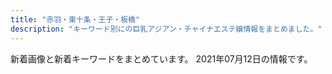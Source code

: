 ```yaml
---
title: "赤羽・東十条・王子・板橋"
description: "キーワード別にの巨乳アジアン・チャイナエステ嬢情報をまとめました。"
---
```


新着画像と新着キーワードをまとめています。
2021年07月12日の情報です。

<DmmAffiliateIns />
<KeywordTable
  shops={
    [
    {
        "url": "http://shanshan-esthe.com/",
        "img_links": [
            "http://shanshan-esthe.com/img/st14.jpg",
            "http://shanshan-esthe.com/img/st16.jpg",
            "http://shanshan-esthe.com/img/sta0.jpg",
            "http://shanshan-esthe.com/img/no.png",
            "http://shanshan-esthe.com/img/sta14.jpg"
        ],
        "keywords": {
            "D": 2,
            "86": 2
        },
        "name": "\u9999\u9999",
        "station": "JR\u6771\u5341\u6761\u99c5\u5317\u53e3"
    },
    {
        "name": "\u83ef\u8276",
        "url": "http://www.kaen.relaxmens.com/",
        "keywords": {
            "86": 6,
            "85": 30,
            "D": 12,
            "87": 12,
            "E": 6,
            "C": 30
        },
        "img_links": [
            "http://www.kaen.relaxmens.com/files/002.jpg",
            "http://www.kaen.relaxmens.com/files/007.jpg",
            "http://www.kaen.relaxmens.com/images/acc3.jpg",
            "http://www.kaen.relaxmens.com/images/img_tel.png",
            "http://www.kaen.relaxmens.com/files/006.jpg",
            "http://www.kaen.relaxmens.com/photo_news/upimg/7481460dc2d3735975_0.jpg",
            "http://www.kaen.relaxmens.com/images/acc4.jpg",
            "http://www.kaen.relaxmens.com/images/acc1.jpg",
            "http://www.kaen.relaxmens.com/images/maining.jpg",
            "http://www.kaen.relaxmens.com/images/sp_top.jpg",
            "http://www.kaen.relaxmens.com/images/top.jpg",
            "http://www.kaen.relaxmens.com/images/sp_tit_new.png",
            "http://www.kaen.relaxmens.com/images/sp_tit_therapist.png",
            "http://www.kaen.relaxmens.com/files/008.jpg",
            "http://www.kaen.relaxmens.com/files/009.jpg",
            "http://www.kaen.relaxmens.com/files/005.jpg",
            "http://www.kaen.relaxmens.com/files/001.jpg",
            "http://www.kaen.relaxmens.com/files/010.jpg",
            "http://www.kaen.relaxmens.com/images/tit_therapist.png",
            "http://www.kaen.relaxmens.com/images/acc5.jpg",
            "http://www.kaen.relaxmens.com/images/kanban.jpg",
            "http://www.kaen.relaxmens.com/images/acc2.jpg",
            "http://www.kaen.relaxmens.com/images/tit_new.png"
        ],
        "station": "JR\u8d64\u7fbd\u99c5\u6771\u53e3"
    },
    {
        "url": "http://oji.pink/",
        "keywords": {
            "C": 15
        },
        "station": "JR\u738b\u5b50\u99c5\u5317\u53e3",
        "img_links": [
            "http://oji.pink/images/g0.jpg",
            "http://oji.pink/images/3.png",
            "http://oji.pink/images/g7.jpg",
            "http://oji.pink/images/mobile.jpg",
            "http://oji.pink/images/g2.jpg",
            "http://oji.pink/images/g1.jpg",
            "http://oji.pink/images/aki.jpg",
            "http://oji.pink/images/top.jpg",
            "http://oji.pink/images/1.png",
            "http://oji.pink/images/yuki.jpg",
            "http://oji.pink/images/r4.jpg",
            "http://oji.pink/images/r1.jpg",
            "http://oji.pink/images/zi_link.png",
            "http://oji.pink/images/new1.jpg",
            "http://oji.pink/images/r2.jpg",
            "http://oji.pink/images/zi_staff.png",
            "http://oji.pink/images/g5.jpg",
            "http://oji.pink/images/r3.jpg"
        ],
        "name": "\u7f8e\u5065"
    },
    {
        "station": "JR\u738b\u5b50\u99c5\u4e2d\u592e\u53e3",
        "url": "https://wagaya.xyz.mn/",
        "img_links": [
            "https://wagaya.xyz.mn/images/s_staff.png",
            "https://wagaya.xyz.mn/photos/sites/56/2021/04/2021041205512961.jpg",
            "https://wagaya.xyz.mn/images/nbj1.png",
            "https://wagaya.xyz.mn/photos/sites/56/2021/04/2021041205512892.jpg",
            "https://wagaya.xyz.mn/images/s_news.png",
            "https://wagaya.xyz.mn/photos/sites/56/2021/06/2021061105332195.jpg",
            "https://wagaya.xyz.mn/images/mobile.jpg",
            "https://wagaya.xyz.mn/images/top.jpg",
            "https://wagaya.xyz.mn/photos/sites/56/2021/04/202104050602539.jpg"
        ],
        "name": "\u6211\u304c\u5bb6",
        "keywords": {
            "C": 11,
            "86": 5,
            "83": 5,
            "D": 20,
            "85": 10
        }
    },
    {
        "url": "https://dream.ests.jp/",
        "name": "\u30a2\u30ed\u30de\u30c9\u30ea\u30fc\u30e0",
        "station": "JR\u8d64\u7fbd\u99c5\u6771\u53e3",
        "keywords": {
            "E": 2,
            "C": 12,
            "86": 4,
            "87": 2,
            "D": 6,
            "85": 2
        },
        "img_links": [
            "https://dream.ests.jp/images/new.jpg",
            "https://dream.ests.jp/images/s_therapist.jpg",
            "https://dream.ests.jp/images/s_pick.png",
            "https://dream.ests.jp/photos/sites/12/2021/03/2021031110483021.jpg",
            "https://dream.ests.jp/images/s_news.jpg",
            "https://dream.ests.jp/photos/sites/12/2021/03/2021031110482744.jpg",
            "https://dream.ests.jp/images/end.png",
            "https://dream.ests.jp/images/staff_bj3.jpg",
            "https://dream.ests.jp/photos/sites/12/2021/03/2021031110483161.jpg",
            "https://dream.ests.jp/images/2.jpg",
            "https://dream.ests.jp/images/top.png",
            "https://dream.ests.jp/images/mobile.jpg",
            "https://dream.ests.jp/photos/sites/12/2021/03/2021031110482840.jpg",
            "https://dream.ests.jp/images/line.png",
            "https://dream.ests.jp/images/news_bj3.jpg",
            "https://dream.ests.jp/images/1.jpg",
            "https://dream.ests.jp/images/s_link.jpg"
        ]
    },
    {
        "name": "\u7e01\u697d",
        "url": "http://figret.xyz/",
        "keywords": {
            "C": 1,
            "85": 2,
            "\u4e73": 1,
            "87": 1,
            "D": 5
        },
        "img_links": [
            "http://figret.xyz/uploads/200520/1-200520094144146.jpg",
            "http://figret.xyz/uploads/210517/1-21051G0253T50.jpg",
            "http://figret.xyz/static/picture/bar-infomation.png",
            "http://figret.xyz/uploads/200520/1-200520100430557.jpg",
            "http://figret.xyz/uploads/210515/1-2105151454123F.jpg",
            "http://figret.xyz/static/picture/bar-news.png",
            "http://figret.xyz/static/picture/info1.jpg",
            "http://figret.xyz/static/picture/info_text.jpg",
            "http://figret.xyz/static/picture/info2.jpg",
            "http://figret.xyz/uploads/210501/1-2105011FK05b.jpg",
            "http://figret.xyz/static/picture/bar-girls.png",
            "http://figret.xyz/static/picture/bar-inte.png",
            "http://figret.xyz/static/picture/girls-bar.png",
            "http://figret.xyz/uploads/200520/1-200520100455411.jpg"
        ],
        "station": "JR\u5341\u6761\u99c5\u5357\u53e3"
    },
    {
        "url": "http://www.darling.esjp.info/",
        "keywords": {
            "87": 4,
            "86": 1,
            "D": 5
        },
        "img_links": [
            "http://www.darling.esjp.info/files/001.jpg",
            "http://www.darling.esjp.info/img/stt.jpg",
            "http://www.darling.esjp.info/files/007.jpg",
            "http://www.darling.esjp.info/img/nav-002.png",
            "http://www.darling.esjp.info/files/002.jpg",
            "http://www.darling.esjp.info/img/nav-004.png",
            "http://www.darling.esjp.info/img/top01.png",
            "http://www.darling.esjp.info/files/008.jpg",
            "http://www.darling.esjp.info/img/stb.jpg",
            "http://www.darling.esjp.info/img/tel.png",
            "http://www.darling.esjp.info/img/nav-003.png",
            "http://www.darling.esjp.info/img/nav-006.png",
            "http://www.darling.esjp.info/img/nav-005.png",
            "http://www.darling.esjp.info/files/003.jpg",
            "http://www.darling.esjp.info/img/nav-001.png"
        ],
        "station": "JR\u8d64\u7fbd\u99c5\u5357\u53e3",
        "name": "Darling \uff5e\u30c0\u30fc\u30ea\u30f3\uff5e"
    },
    {
        "name": "\u30b3\u30b3\u30ca\u30c3\u30c4",
        "station": "JR\u8d64\u7fbd\u99c5\u6771\u53e3",
        "url": "http://coconat.work/",
        "img_links": [
            "http://coconat.work/images/staff_t.jpg",
            "http://coconat.work/staff/rina1.jpg",
            "http://coconat.work/images/m-head01.jpg",
            "http://coconat.work/staff/yuyu1.jpg",
            "http://coconat.work/images/news.jpg",
            "http://coconat.work/staff/yuko1.jpg",
            "http://coconat.work/staff/ayaka1.jpg",
            "http://coconat.work/images/news_t.jpg",
            "http://coconat.work/images/m-top004.jpg",
            "http://coconat.work/images/call.png",
            "http://coconat.work/images/interior_t.jpg"
        ],
        "keywords": {
            "C": 5,
            "D": 10,
            "85": 5,
            "E": 5,
            "86": 10,
            "87": 5
        }
    },
    {
        "url": "http://himawari.one/",
        "name": "\u3072\u307e\u308f\u308a",
        "keywords": {
            "C": 7
        },
        "img_links": [
            "http://himawari.one/images/side3.png",
            "http://himawari.one/images/g3.jpg",
            "http://himawari.one/images/top.png",
            "http://himawari.one/images/top_bn2.jpg",
            "http://himawari.one/images/g1.jpg",
            "http://himawari.one/images/top_bn1.jpg",
            "http://himawari.one/images/flash1.jpg",
            "http://himawari.one/images/flash.jpg"
        ],
        "station": "JR\u8d64\u7fbd\u99c5"
    },
    {
        "station": "JR\u738b\u5b50\u99c5\u5317\u53e3",
        "url": "http://www.crossu.xyz/",
        "name": "\u685c\u306e\u604b",
        "keywords": {
            "\u30bb\u30af\u30b7\u30fc": 5
        },
        "img_links": [
            "http://www.crossu.xyz/templets/default/picture/interior_t.jpg",
            "http://www.crossu.xyz/uploads/180620/1-1P62010154K00.png",
            "http://www.crossu.xyz/uploads/191119/1-19111915043V27.jpg",
            "http://www.crossu.xyz/templets/default/picture/head.jpg",
            "http://www.crossu.xyz/uploads/allimg/180620/1-1P6201013133b.jpg",
            "http://www.crossu.xyz/uploads/180621/1-1P621101232H4.jpg",
            "http://www.crossu.xyz/uploads/181211/1-1Q2111433162D.jpg",
            "http://www.crossu.xyz/templets/default/picture/rec1.png",
            "http://www.crossu.xyz/uploads/200528/1-20052Q52142229.jpg",
            "http://www.crossu.xyz/templets/default/picture/staff_t.jpg",
            "http://www.crossu.xyz/uploads/180620/1-1P62010193X63.jpg",
            "http://www.crossu.xyz/templets/default/picture/news.jpg",
            "http://www.crossu.xyz/uploads/190924/1-1Z9241056212J.jpg",
            "http://www.crossu.xyz/uploads/191129/1-19112914393CK.jpg"
        ]
    },
    {
        "url": "http://esthe-japan.work/flower/",
        "name": "FLOWER",
        "img_links": [
            "http://esthe-japan.work/flower/upload/202004/1588153474.png"
        ],
        "station": "JR\u8d64\u7fbd\u99c5\u5357\u6539\u672d\u53e3(\u6771)",
        "keywords": {
            "\u30bb\u30af\u30b7\u30fc": 6,
            "87": 3,
            "98": 1,
            "88": 3,
            "89": 3
        }
    },
    {
        "keywords": {
            "100": 6
        },
        "url": "https://love-you.work/",
        "station": "JR\u677f\u6a4b\u99c5\u6771\u53e3",
        "name": "Love You",
        "img_links": [
            "https://love-you.work/images/rec1.png",
            "https://love-you.work/images/sys1.jpg",
            "https://love-you.work/img/rika1.jpg",
            "https://love-you.work/images/sys2.jpg",
            "https://love-you.work/images/staff_t.jpg",
            "https://love-you.work/img/yuri1.jpg",
            "https://love-you.work/images/rec2.jpg",
            "https://love-you.work/img/karina1.jpg",
            "https://love-you.work/images/sys3.png",
            "https://love-you.work/img/aya1.jpg",
            "https://love-you.work/img/minami1.jpg",
            "https://love-you.work/images/head.jpg",
            "https://love-you.work/staff/karina.jpg",
            "https://love-you.work/staff/rika.jpg",
            "https://love-you.work/images/int1.png",
            "https://love-you.work/images/int2.png",
            "https://love-you.work/images/interior_t.jpg",
            "https://love-you.work/staff/yuri.jpg",
            "https://love-you.work/staff/aya.jpg",
            "https://love-you.work/images/tg.jpg",
            "https://love-you.work/staff/minami.jpg",
            "https://love-you.work/images/news.jpg"
        ]
    },
    {
        "url": "http://esthe-taiwanaroma.com/",
        "name": "\u53f0\u6e7e\u30a2\u30ed\u30de",
        "img_links": [
            "http://esthe-taiwanaroma.com/img/miyun.jpg",
            "http://esthe-taiwanaroma.com/img/corona-2.jpg",
            "http://esthe-taiwanaroma.com/img/tel_img_touitsu.png",
            "http://esthe-taiwanaroma.com/img/anna.png",
            "http://esthe-taiwanaroma.com/img/tel_img.png",
            "http://esthe-taiwanaroma.com/img/erika01.jpg",
            "http://esthe-taiwanaroma.com/img/miho4.jpg",
            "http://esthe-taiwanaroma.com/img/mask05.jpg",
            "http://esthe-taiwanaroma.com/img/3kenon.png",
            "http://esthe-taiwanaroma.com/img/sara2.jpg",
            "http://esthe-taiwanaroma.com/img/head_img.png",
            "http://esthe-taiwanaroma.com/img/ogikubo/nene.jpg",
            "http://esthe-taiwanaroma.com/img/iphone.png",
            "http://esthe-taiwanaroma.com/img/1purazuma.png",
            "http://esthe-taiwanaroma.com/img/okachimachi/riko02.jpg",
            "http://esthe-taiwanaroma.com/img/topbg02.jpg",
            "http://esthe-taiwanaroma.com/img/corona-3.jpg",
            "http://esthe-taiwanaroma.com/img/mami03.png",
            "http://esthe-taiwanaroma.com/img/yuki.jpg",
            "http://esthe-taiwanaroma.com/img/pagetop.png",
            "http://esthe-taiwanaroma.com/img/hina.jpg",
            "http://esthe-taiwanaroma.com/img/kasumi.jpg",
            "http://esthe-taiwanaroma.com/img/aoi.jpg",
            "http://esthe-taiwanaroma.com/img/mami.jpg",
            "http://esthe-taiwanaroma.com/img/ami.jpg",
            "http://esthe-taiwanaroma.com/img/corona-4.jpg",
            "http://esthe-taiwanaroma.com/img/corona-5.jpg",
            "http://esthe-taiwanaroma.com/img/emi001.jpg",
            "http://esthe-taiwanaroma.com/img/miyu.jpg",
            "http://esthe-taiwanaroma.com/img/mask02.jpg",
            "http://esthe-taiwanaroma.com/img/sara002.jpg",
            "http://esthe-taiwanaroma.com/img/mika2.jpg",
            "http://esthe-taiwanaroma.com/img/mask03.jpg",
            "http://esthe-taiwanaroma.com/img/mask04.jpg",
            "http://esthe-taiwanaroma.com/img/photo_01.jpg",
            "http://esthe-taiwanaroma.com/img/2biore.png",
            "http://esthe-taiwanaroma.com/img/mask01.jpg",
            "http://esthe-taiwanaroma.com/img/4ugai.png"
        ],
        "keywords": {},
        "station": "JR\u8d64\u7fbd\u99c5\u5357\u53e3"
    },
    {
        "img_links": [],
        "name": "Lucky",
        "station": "JR\u738b\u5b50\u99c5\u5317\u53e3",
        "keywords": {},
        "url": "https://kirakira.xyz.mn/"
    },
    {
        "station": "\u5c3e\u4e45\u99c5",
        "url": "https://nippori-massage.com/",
        "img_links": [
            "https://nippori-massage.com/images/main1.jpg",
            "https://nippori-massage.com/staff/ai-l1.jpg",
            "https://nippori-massage.com/images/esthe2.jpg",
            "https://nippori-massage.com/staff/sakura-l1.jpg",
            "https://nippori-massage.com/images/esthe3.jpg",
            "https://nippori-massage.com/images/header3.png",
            "https://nippori-massage.com/images/clear.png",
            "https://nippori-massage.com/staff/ai-s1.jpg",
            "https://nippori-massage.com/footer/footer-line.png",
            "https://nippori-massage.com/images/line_friend.png",
            "https://nippori-massage.com/images/qrcode.png",
            "https://nippori-massage.com/images/esthe4.jpg",
            "https://nippori-massage.com/footer/footer-staff.png",
            "https://nippori-massage.com/footer/footer-tel.png",
            "https://nippori-massage.com/room/room-l4.jpg",
            "https://nippori-massage.com/staff/ai-l2.jpg",
            "https://nippori-massage.com/room/room-l3.jpg",
            "https://nippori-massage.com/room/room-l1.jpg",
            "https://nippori-massage.com/icon/twitter.png",
            "https://nippori-massage.com/line/line-qr.png",
            "https://nippori-massage.com/images/main-sp.jpg",
            "https://nippori-massage.com/images/esthe1.jpg",
            "https://nippori-massage.com/staff/sakura-s1.jpg",
            "https://nippori-massage.com/room/room-l2.jpg",
            "https://nippori-massage.com/icon/line.png",
            "https://nippori-massage.com/images/obi.jpg",
            "https://scdn.line-apps.com/n/line_add_friends/btn/ja.png",
            "https://nippori-massage.com//icon/facebook.png",
            "https://nippori-massage.com/mens-esthe/2021/06/19/ai-s1.jpg",
            "https://nippori-massage.com/icon/facebook.png",
            "https://nippori-massage.com/staff/ai-s2.jpg",
            "https://nippori-massage.com/icon/yelp.png",
            "https://nippori-massage.com/line/10min-coupon.png",
            "https://nippori-massage.com/mens-esthe/2021/04/15/sakura-s1.jpg"
        ],
        "keywords": {},
        "name": "\u56de\u697d\u82d1"
    },
    {
        "url": "http://www.goodtime.iesjp.com/",
        "img_links": [
            "http://www.goodtime.iesjp.com/images/call.png",
            "http://www.goodtime.iesjp.com/images/m-head.jpg",
            "http://www.goodtime.iesjp.com/photo_news/upimg/6226360739cbd5fa6e_0.jpg",
            "http://www.goodtime.iesjp.com/images/m-top-right03.jpg",
            "http://www.goodtime.iesjp.com/images/m-left.jpg",
            "http://www.goodtime.iesjp.com/photo_news/upimg/3943160b5eaf8ad73c_1.jpg",
            "http://www.goodtime.iesjp.com/photo_news/upimg/3462960a1ab283cd4a_0.jpg",
            "http://www.goodtime.iesjp.com/images/m-top02.jpg",
            "http://www.goodtime.iesjp.com/photo_news/upimg/22286608910ac9b0db_0.jpg",
            "http://www.goodtime.iesjp.com/images/top-left01.jpg",
            "http://www.goodtime.iesjp.com/images/m-top-right01.jpg",
            "http://www.goodtime.iesjp.com/images/m-yejiao.jpg",
            "http://www.goodtime.iesjp.com/files/008.jpg",
            "http://www.goodtime.iesjp.com/images/m-top-right02.jpg",
            "http://www.goodtime.iesjp.com/files/003.jpg",
            "http://www.goodtime.iesjp.com/images/m-right.jpg",
            "http://www.goodtime.iesjp.com/files/001.jpg",
            "http://www.goodtime.iesjp.com/images/m-top-right04.jpg",
            "http://www.goodtime.iesjp.com/images/m-top03.jpg",
            "http://www.goodtime.iesjp.com/photo_news/upimg/7552960e3d2d1957f0_0.jpg",
            "http://www.goodtime.iesjp.com/files/004.jpg",
            "http://www.goodtime.iesjp.com/files/007.jpg",
            "http://www.goodtime.iesjp.com/files/006.jpg"
        ],
        "station": "\u8d64\u7fbd\u5ca9\u6df5\u99c52\u756a\u51fa\u53e3",
        "name": "GOOD TIME",
        "keywords": {
            "\u30bb\u30af\u30b7\u30fc": 3,
            "D": 10,
            "85": 2,
            "87": 10
        }
    },
    {
        "url": "http://www.e-baby.work/",
        "keywords": {
            "85": 1,
            "89": 1,
            "D": 3,
            "87": 2,
            "86": 2,
            "84": 1,
            "C": 1,
            "E": 3
        },
        "name": "\u30a2\u30a4\u30ea\u30b9",
        "img_links": [
            "http://www.e-baby.work/staff/mihoc.jpg",
            "http://www.e-baby.work/staff/haru1.jpg",
            "http://www.e-baby.work/img/all/icon2.png",
            "http://www.e-baby.work/staff/rina1.jpg",
            "http://www.e-baby.work/img/all/loader.png",
            "http://www.e-baby.work/staff/miho1.jpg",
            "http://www.e-baby.work/staff/maya1.jpg",
            "http://www.e-baby.work/staff/yuka1.jpg",
            "http://www.e-baby.work/staff/karen1.jpg",
            "http://www.e-baby.work/staff/kumi1.jpg"
        ],
        "station": "JR\u8d64\u7fbd\u99c5\u6771\u53e3"
    },
    {
        "station": "JR\u8d64\u7fbd\u99c5\u5357\u53e3",
        "url": "http://www.roserelaxation.info/",
        "name": "Only one \uff5e\u30aa\u30f3\u30ea\u30fc\u30ef\u30f3\uff5e",
        "keywords": {},
        "img_links": [
            "http://www.roserelaxation.info/upload/201807/thumb_dis/1531195952.jpg",
            "http://www.roserelaxation.info/upload/202007/thumb_dis/1594636322.jpg",
            "http://www.roserelaxation.info/upload/201707/1499300573.jpg",
            "http://www.roserelaxation.info/upload/202007/thumb/1594636355.jpg",
            "http://www.roserelaxation.info/upload/images/20170525_102731.jpg",
            "http://www.roserelaxation.info/upload/201801/thumb_dis/1517150493.jpg",
            "http://www.roserelaxation.info/upload/images/20171206_133002.jpg",
            "http://www.roserelaxation.info/upload/201801/thumb/1517150493.jpg",
            "http://www.roserelaxation.info/upload/images/20170706_091357.jpg",
            "http://www.roserelaxation.info/upload/202007/thumb/1594636684.jpg",
            "http://www.roserelaxation.info/upload/images/20171206_132919.jpg",
            "http://www.roserelaxation.info/upload/202007/1594636246.jpg",
            "http://www.roserelaxation.info/upload/201807/1531197286.jpg",
            "http://www.roserelaxation.info/upload/202007/thumb/1594636246.jpg",
            "http://www.roserelaxation.info/upload/201712/thumb_dis/1512155748.jpg",
            "http://www.roserelaxation.info/upload/202007/thumb_dis/1594636684.jpg",
            "http://www.roserelaxation.info/upload/201708/thumb_dis/1502280972.jpg",
            "http://www.roserelaxation.info/upload/202007/thumb_dis/1594636246.jpg",
            "http://www.roserelaxation.info/upload/201708/1502280972.jpg",
            "http://www.roserelaxation.info/upload/202007/1594636684.jpg",
            "http://www.roserelaxation.info/upload/202008/1598846272.jpg",
            "http://www.roserelaxation.info/upload/images/20171206_132823.jpg",
            "http://www.roserelaxation.info/upload/images/20170613_104732.jpg",
            "http://www.roserelaxation.info/upload/201807/thumb/1531195547.jpg",
            "http://www.roserelaxation.info/upload/images/20171214_032900.jpg",
            "http://www.roserelaxation.info/upload/201807/thumb_dis/1531197286.jpg",
            "http://www.roserelaxation.info/upload/201712/1512155748.jpg",
            "http://www.roserelaxation.info/upload/images/20171206_132851.jpg",
            "http://www.roserelaxation.info/upload/201712/thumb/1512155748.jpg",
            "http://www.roserelaxation.info/upload/202007/thumb_dis/1594636355.jpg",
            "http://www.roserelaxation.info/upload/201807/1531195547.jpg",
            "http://www.roserelaxation.info/upload/201801/1517150493.jpg",
            "http://www.roserelaxation.info/upload/201808/thumb_dis/1535596152.jpg",
            "http://www.roserelaxation.info/upload/201807/thumb/1531195952.jpg",
            "http://www.roserelaxation.info/upload/201807/thumb_dis/1531195547.jpg",
            "http://www.roserelaxation.info/upload/201807/1531195952.jpg",
            "http://www.roserelaxation.info/upload/202007/1594636355.jpg"
        ]
    },
    {
        "img_links": [
            "http://www.l-yuri.work/images/sys.png",
            "http://www.l-yuri.work/images/2.png",
            "http://www.l-yuri.work/images/int2.png",
            "http://www.l-yuri.work/staff/ruru.jpg",
            "http://www.l-yuri.work/images/staff_t.jpg",
            "http://www.l-yuri.work/images/interior_t.jpg",
            "http://www.l-yuri.work/images/news.png",
            "http://www.l-yuri.work/staff/kaori.jpg",
            "http://www.l-yuri.work/img/kaori1.jpg",
            "http://www.l-yuri.work/images/head.jpg",
            "http://www.l-yuri.work/images/6.png",
            "http://www.l-yuri.work/img/miki1.jpg",
            "http://www.l-yuri.work/staff/miki.jpg",
            "http://www.l-yuri.work/images/tg.jpg",
            "http://www.l-yuri.work/images/mobile.jpg",
            "http://www.l-yuri.work/img/ruru1.jpg",
            "http://www.l-yuri.work/images/int1.png",
            "http://www.l-yuri.work/images/5.png",
            "http://www.l-yuri.work/images/h_line.jpg",
            "http://www.l-yuri.work/images/tel.jpg",
            "http://www.l-yuri.work/images/s1.png"
        ],
        "keywords": {},
        "station": "\u84ee\u6839\u99c5\u6771\u53e3",
        "name": "\u767e\u5408",
        "url": "http://www.l-yuri.work/"
    },
    {
        "keywords": {},
        "name": "Love Sea",
        "url": "https://higashijujo-mensesthe.com/",
        "station": "JR\u6771\u5341\u6761\u99c5\u5317\u53e3",
        "img_links": [
            "https://higashijujo-mensesthe.com/icon/facebook.png",
            "https://higashijujo-mensesthe.com/images/footer-r.png",
            "https://higashijujo-mensesthe.com/staff/lime-l1.jpg",
            "https://higashijujo-mensesthe.com/staff/kimi-l2.jpg",
            "https://higashijujo-mensesthe.com/menu/info.png",
            "https://higashijujo-mensesthe.com/icon/yelp.png",
            "https://higashijujo-mensesthe.com/icon/twitter.png",
            "https://higashijujo-mensesthe.com/images/main1.jpg",
            "https://higashijujo-mensesthe.com/menu/home.png",
            "https://higashijujo-mensesthe.com/images/camp.jpg",
            "https://higashijujo-mensesthe.com/icon/line.png",
            "https://higashijujo-mensesthe.com/2019/10/21/rika-s1.jpg",
            "https://higashijujo-mensesthe.com/button/home.png",
            "https://higashijujo-mensesthe.com/room/room-l1.jpg",
            "https://higashijujo-mensesthe.com/room/room-l3.jpg",
            "https://higashijujo-mensesthe.com/room/room-l4.jpg",
            "https://higashijujo-mensesthe.com/staff/runa-s1.jpg",
            "https://higashijujo-mensesthe.com/images/flower.png",
            "https://higashijujo-mensesthe.com/2019/08/23/satomi-s1.jpg",
            "https://higashijujo-mensesthe.com/button/blog.png",
            "https://higashijujo-mensesthe.com/staff/runa-l1.jpg",
            "https://higashijujo-mensesthe.com/images/header3.png",
            "https://higashijujo-mensesthe.com/images/qrcode.png",
            "https://higashijujo-mensesthe.com/staff/kimi-l1.jpg",
            "https://higashijujo-mensesthe.com/staff/kimi-s1.jpg",
            "https://higashijujo-mensesthe.com/staff/satomi-s1.jpg",
            "https://higashijujo-mensesthe.com/images/main-sp.jpg",
            "https://higashijujo-mensesthe.com/staff/satomi-l1.jpg",
            "https://higashijujo-mensesthe.com/2019/08/22/runa-s1.jpg",
            "https://higashijujo-mensesthe.com/room/esthe2.jpg",
            "https://higashijujo-mensesthe.com/menu/friend.png",
            "https://higashijujo-mensesthe.com/2020/02/29/lime-s1.jpg",
            "https://higashijujo-mensesthe.com/staff/lime-s1.jpg",
            "https://higashijujo-mensesthe.com/room/esthe1.jpg",
            "https://higashijujo-mensesthe.com/menu/gallery.png",
            "https://higashijujo-mensesthe.com/room/esthe3.jpg",
            "https://higashijujo-mensesthe.com/staff/rika-l1.jpg",
            "https://higashijujo-mensesthe.com/images/footer-l.png",
            "https://higashijujo-mensesthe.com/images/clear.png",
            "https://higashijujo-mensesthe.com/staff/rika-s1.jpg",
            "https://higashijujo-mensesthe.com/room/room-l2.jpg",
            "https://higashijujo-mensesthe.com/staff/kimi-s2.jpg",
            "https://higashijujo-mensesthe.com/menu/blog.png",
            "https://higashijujo-mensesthe.com/2019/08/10/kimi-s1.jpg",
            "https://higashijujo-mensesthe.com/button/staff.png"
        ]
    },
    {
        "name": "TUBAKI",
        "keywords": {
            "E": 2,
            "85": 24,
            "84": 1,
            "86": 16,
            "D": 8
        },
        "img_links": [
            "http://barbie.work/sp/staff/asami.jpg",
            "http://barbie.work/images/1.jpg",
            "http://barbie.work/sp/img/marin2.jpg",
            "http://barbie.work/img/marin1.jpg",
            "http://barbie.work/sp/img/natuki1.jpg",
            "http://barbie.work/staff/natuki.jpg",
            "http://barbie.work/sp/img/rika2.jpg",
            "http://barbie.work/sp/menu/top.jpg",
            "http://barbie.work/img/asami2.jpg",
            "http://barbie.work/sp/images/sisu_t.jpg",
            "http://barbie.work/sp/images/sys.jpg",
            "http://barbie.work/images/ac1.jpg",
            "http://barbie.work/img/kumi2.jpg",
            "http://barbie.work/img/marin2.jpg",
            "http://barbie.work/sp/img/asami1.jpg",
            "http://barbie.work/images/staff_t.jpg",
            "http://barbie.work/img/natuki2.jpg",
            "http://barbie.work/sp/staff/marin.jpg",
            "http://barbie.work/images/rec1.jpg",
            "http://barbie.work/staff/himari.jpg",
            "http://barbie.work/images/head.jpg",
            "http://barbie.work/sp/img/kumi1.jpg",
            "http://barbie.work/images/b1.jpg",
            "http://barbie.work/img/natuki1.jpg",
            "http://barbie.work/staff/marin.jpg",
            "http://barbie.work/sp/menu/staff.jpg",
            "http://barbie.work/img/rika1.jpg",
            "http://barbie.work/sp/staff/himari.jpg",
            "http://barbie.work/staff/rika.jpg",
            "http://barbie.work/images/up.png",
            "http://barbie.work/sp/img/asami2.jpg",
            "http://barbie.work/img/kumi1.jpg",
            "http://barbie.work/images/tr.jpg",
            "http://barbie.work/sp/images/rec1.jpg",
            "http://barbie.work/images/sys.png",
            "http://barbie.work/images/rec2.png",
            "http://barbie.work/images/sisu_t.jpg",
            "http://barbie.work/sp/img/rika1.jpg",
            "http://barbie.work/sp/staff/rika.jpg",
            "http://barbie.work/sp/images/int3.jpg",
            "http://barbie.work/images/3.jpg",
            "http://barbie.work/images/6.jpg",
            "http://barbie.work/images/interior_t.jpg",
            "http://barbie.work/img/himari2.jpg",
            "http://barbie.work/sp/img/himari2.jpg",
            "http://barbie.work/images/tgirl.jpg",
            "http://barbie.work/staff/asami.jpg",
            "http://barbie.work/sp/images/newsb.png",
            "http://barbie.work/sp/images/int1.png",
            "http://barbie.work/sp/images/b1.jpg",
            "http://barbie.work/sp/images/footer.png",
            "http://barbie.work/images/int3.jpg",
            "http://barbie.work/sp/images/int2.jpg",
            "http://barbie.work/sp/img/kumi2.jpg",
            "http://barbie.work/sp/images/sisu.jpg",
            "http://barbie.work/sp/staff/kumi.jpg",
            "http://barbie.work/sp/img/himari1.jpg",
            "http://barbie.work/images/2.jpg",
            "http://barbie.work/sp/img/natuki2.jpg",
            "http://barbie.work/img/himari1.jpg",
            "http://barbie.work/sp/images/head.jpg",
            "http://barbie.work/img/asami1.jpg",
            "http://barbie.work/sp/images/staff_t.jpg",
            "http://barbie.work/images/b2.jpg",
            "http://barbie.work/images/news.png",
            "http://barbie.work/images/int2.jpg",
            "http://barbie.work/sp/staff/natuki.jpg",
            "http://barbie.work/images/sisu.jpg",
            "http://barbie.work/sp/images/b2.jpg",
            "http://barbie.work/staff/kumi.jpg",
            "http://barbie.work/images/5.jpg",
            "http://barbie.work/sp/images/ac1.jpg",
            "http://barbie.work/sp/images/news.jpg",
            "http://barbie.work/img/rika2.jpg",
            "http://barbie.work/sp/images/interior_t.jpg",
            "http://barbie.work/sp/img/marin1.jpg",
            "http://barbie.work/sp/images/tel.jpg",
            "http://barbie.work/images/sm.jpg",
            "http://barbie.work/images/4.jpg",
            "http://barbie.work/images/int1.png",
            "http://barbie.work/sp/images/rec2.png",
            "http://barbie.work/sp/images/topgirl.jpg"
        ],
        "station": "JR\u8d64\u7fbd\u99c5\u897f\u53e3",
        "url": "http://barbie.work/"
    },
    {
        "keywords": {
            "82": 2,
            "86": 4,
            "87": 2,
            "84": 2
        },
        "img_links": [
            "http://angel-aroma.net/img/no.png",
            "http://angel-aroma.net/img/m4.jpg",
            "http://angel-aroma.net/img/sta6.jpg",
            "http://angel-aroma.net/img/sta1.jpg",
            "http://angel-aroma.net/img/m5.jpg",
            "http://angel-aroma.net/img/m6.jpg",
            "http://angel-aroma.net/img/m20.jpg",
            "http://angel-aroma.net/img/m30.jpg",
            "http://angel-aroma.net/img/m2.jpg",
            "http://angel-aroma.net/img/sta5.jpg",
            "http://angel-aroma.net/img/stafft.jpg",
            "http://angel-aroma.net/img/top.jpg",
            "http://angel-aroma.net/img/m1.jpg",
            "http://angel-aroma.net/img/sta3.jpg",
            "http://angel-aroma.net/img/qr.jpg",
            "http://angel-aroma.net/img/m10.jpg",
            "http://angel-aroma.net/img/m3.jpg",
            "http://angel-aroma.net/img/sta2.jpg"
        ],
        "station": "JR\u8d64\u7fbd\u99c5\u6771\u53e3",
        "name": "\u30c0\u30fc\u30ea\u30f3",
        "url": "http://angel-aroma.net/"
    },
    {
        "url": "http://lastpara.net/",
        "keywords": {
            "85": 9,
            "86": 4,
            "84": 4,
            "90": 2
        },
        "img_links": [
            "http://lastpara.net/image/cast/cast_262_1_l.jpg",
            "http://lastpara.net/image/cast/cast_287_1_s.jpg",
            "http://lastpara.net/img/recuit.png",
            "http://lastpara.net/image/cast/cast_287_1_l.jpg",
            "http://lastpara.net/image/cast/cast_265_1_s.jpg",
            "http://lastpara.net/image/cast/cast_286_1_l.jpg",
            "http://lastpara.net/image/cast/cast_255_1_l.jpg",
            "http://lastpara.net/img/news-ttl.jpg",
            "http://lastpara.net/img/event/camp_top_02.jpg",
            "http://lastpara.net/image/cast/cast_259_1_s.jpg",
            "http://lastpara.net/image/cast/cast_286_1_s.jpg",
            "http://lastpara.net/image/cast/cast_261_1_l.jpg",
            "http://lastpara.net/image/cast/cast_263_1_l.jpg",
            "http://lastpara.net/image/cast/cast_265_1_l.jpg",
            "http://lastpara.net/image/cast/cast_259_1_l.jpg",
            "http://lastpara.net/image/cast/cast_256_1_s.jpg",
            "http://lastpara.net/image/cast/cast_256_1_l.jpg",
            "http://lastpara.net/image/cast/cast_263_1_s.jpg"
        ],
        "station": "JR\u8d64\u7fbd\u99c5\u5357\u53e3",
        "name": "Last Paradise \uff5e\u30e9\u30b9\u30c8\u30d1\u30e9\u30c0\u30a4\u30b9\uff5e"
    }
]
}
/>
<DmmAffiliateScript />
